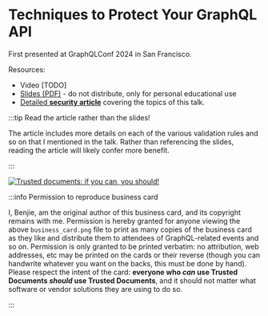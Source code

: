 # Techniques to Protect Your GraphQL API

First presented at GraphQLConf 2024 in San Francisco.

Resources:

- Video [TODO]
- [Slides (PDF)](/talks/graphql-techniques-to-protect.pdf) - do not distribute,
  only for personal educational use
- [Detailed **security article**](/graphql/security) covering the topics of
  this talk.

:::tip Read the article rather than the slides!

The article includes more details on each of the various validation rules and so
on that I mentioned in the talk. Rather than referencing the slides, reading
the article will likely confer more benefit.

:::

[![Trusted documents: if you can, you should!](/img/graphql/trusted-documents/business_card.png)](/graphql/trusted-documents)

:::info Permission to reproduce business card

I, Benjie, am the original author of this business card, and its copyright
remains with me. Permission is hereby granted for anyone viewing the above
`business_card.png` file to print as many copies of the business card as they
like and distribute them to attendees of GraphQL-related events and so on.
Permission is only granted to be printed verbatim: no attribution, web
addresses, etc may be printed on the cards or their reverse (though you can
handwrite whatever you want on the backs, this must be done by hand). Please
respect the intent of the card: **everyone who _can_ use Trusted Documents
_should_ use Trusted Documents**, and it should not matter what software or
vendor solutions they are using to do so.

:::


